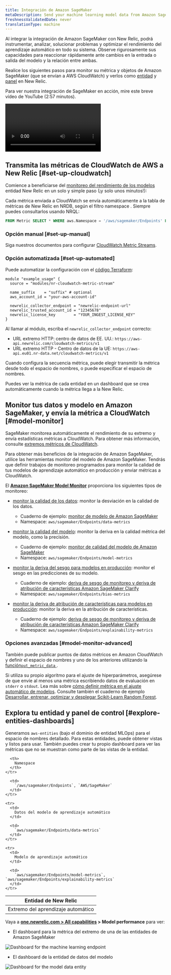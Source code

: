 ```yaml
---
title: Integración de Amazon SageMaker
metaDescription: Send your machine learning model data from Amazon SageMaker to New Relic to understand your model's performance.
freshnessValidatedDate: never
translationType: machine
---
```


Al integrar la integración de Amazon SageMaker con New Relic, podrá instrumentar, analizar, solucionar problemas y optimizar el rendimiento del aprendizaje automático en todo su sistema. Observe rigurosamente sus capacidades para reaccionar rápidamente ante cambios en la entrada o salida del modelo y la relación entre ambas.

Realice los siguientes pasos para monitor su métrica y objetos de Amazon SageMaker (que se envían a AWS CloudWatch) y verlos como [entidad](/docs/new-relic-one/use-new-relic-one/core-concepts/what-entity-new-relic/) y [panel](/docs/query-your-data/explore-query-data/dashboards/introduction-dashboards/) en New Relic.

Para ver nuestra integración de SageMaker en acción, mire este breve vídeo de YouTube (2:57 minutos).

<Video
  id="U3ttUZhiuJ0"
  type="youtube"
/>

## Transmita las métricas de CloudWatch de AWS a New Relic [#set-up-cloudwatch]

Comience a beneficiarse del [monitoreo del rendimiento de los modelos](/docs/alerts-applied-intelligence/mlops/get-started/intro-mlops/) entidad New Relic en un solo y simple paso (¡y solo unos minutos!):

<Callout variant="important">
  Cada métrica enviada a CloudWatch se envía automáticamente a la tabla de métricas de New Relic en NRDB, según el filtro namespace . Siempre puedes consultarlos usando NRQL:

  ```sql
  FROM Metric SELECT * WHERE aws.Namespace = '/aws/sagemaker/Endpoints' LIMIT MAX SINCE 1 WEEK AGO
  ```
</Callout>

### Opción manual [#set-up-manual]

Siga nuestros documentos para configurar [CloudWatch Metric Streams](/docs/integrations/amazon-integrations/aws-integrations-list/aws-metric-stream).

### Opción automatizada [#set-up-automated]

Puede automatizar la configuración con el [código Terraform](https://github.com/newrelic-experimental/terraform-cloudwatch-metric-streams):

```hcl
module "example_usage" {
  source = "modules/nr-cloudwatch-metric-stream"

  name_suffix    = "suffix" # optional
  aws_account_id = "your-aws-account-id"

  newrelic_collector_endpoint = "newrelic-endpoint-url"
  newrelic_trusted_account_id = "12345678"
  newrelic_license_key        = "YOUR_INGEST_LICENSE_KEY"
}
```

Al llamar al módulo, escriba el `newrelic_collector_endpoint` correcto:

* URL extremo HTTP&#x3A; centro de datos de EE. UU.: `https://aws-api.newrelic.com/cloudwatch-metrics/v1`
* URL extremo HTTP - Centro de datos de la UE: `https://aws-api.eu01.nr-data.net/cloudwatch-metrics/v1`

Cuando configura la secuencia métrica, puede elegir transmitir la métrica desde todo el espacio de nombres, o puede especificar el espacio de nombres.

<Callout variant="important">
  Puedes ver la métrica de cada entidad en un dashboard que se crea automáticamente cuando la métrica llega a la New Relic.
</Callout>

## Monitor tus datos y modelo en Amazon SageMaker, y envía la métrica a CloudWatch [#model-monitor]

SageMaker monitorea automáticamente el rendimiento de su extremo y envía estadísticas métricas a CloudWatch. Para obtener más información, consulte [extremos métricos de CloudWatch](https://docs.aws.amazon.com/sagemaker/latest/dg/monitoring-cloudwatch.html).

Para obtener más beneficios de la integración de Amazon SageMaker, utilice las herramientas monitor del modelo de Amazon SageMaker. Tendrás que definir trabajos de monitoreo programados para monitor la calidad de tus modelos de aprendizaje automático en producción y enviar métricas a CloudWatch.

El <DNT>**[Amazon SageMaker Model Monitor](https://docs.aws.amazon.com/sagemaker/latest/dg/model-monitor.html)**</DNT> proporciona los siguientes tipos de monitoreo:

* [monitor la calidad de los datos](https://docs.aws.amazon.com/sagemaker/latest/dg/model-monitor-data-quality.html): monitor la desviación en la calidad de los datos.

  * Cuaderno de ejemplo: [monitor de modelo de Amazon SageMaker](https://sagemaker-examples.readthedocs.io/en/latest/sagemaker_model_monitor/introduction/SageMaker-ModelMonitoring.html)
  * Namespace: `aws/sagemaker/Endpoints/data-metrics`

* [monitor la calidad del modelo](https://docs.aws.amazon.com/sagemaker/latest/dg/model-monitor-model-quality.html): monitor la deriva en la calidad métrica del modelo, como la precisión.

  * Cuaderno de ejemplo: [monitor de calidad del modelo de Amazon SageMaker](https://sagemaker-examples.readthedocs.io/en/latest/sagemaker_model_monitor/model_quality/model_quality_churn_sdk.html)
  * Namespace: `aws/sagemaker/Endpoints/model-metrics`

* [monitor la deriva del sesgo para modelos en producción](https://docs.aws.amazon.com/sagemaker/latest/dg/clarify-model-monitor-bias-drift.html): monitor el sesgo en las predicciones de su modelo.

  * Cuaderno de ejemplo: [deriva de sesgo de monitoreo y deriva de atribución de características Amazon SageMaker Clarify](https://sagemaker-examples.readthedocs.io/en/latest/sagemaker_model_monitor/fairness_and_explainability/SageMaker-Model-Monitor-Fairness-and-Explainability.html)
  * Namespace: `aws/sagemaker/Endpoints/bias-metrics`

* [monitor la deriva de atribución de características para modelos en producción](https://docs.aws.amazon.com/sagemaker/latest/dg/clarify-model-monitor-feature-attribution-drift.html): monitor la deriva en la atribución de características.

  * Cuaderno de ejemplo: [deriva de sesgo de monitoreo y deriva de atribución de características Amazon SageMaker Clarify](https://sagemaker-examples.readthedocs.io/en/latest/sagemaker_model_monitor/fairness_and_explainability/SageMaker-Model-Monitor-Fairness-and-Explainability.html)
  * Namespace: `aws/sagemaker/Endpoints/explainability-metrics`

<InstallFeedback/>

### Opciones avanzadas [#model-monitor-advanced]

También puede publicar puntos de datos métricos en Amazon CloudWatch y definir el espacio de nombres y uno de los anteriores utilizando la [función`put_metric_data` ](https://boto3.amazonaws.com/v1/documentation/api/latest/reference/services/cloudwatch.html#CloudWatch.Client.put_metric_data).

Si utiliza su propio algoritmo para el ajuste de hiperparámetros, asegúrese de que envíe al menos una métrica escribiendo datos de evaluación en `stderr` o `stdout`. Lea más sobre [cómo definir métrica en el ajuste automático de modelos](https://docs.aws.amazon.com/sagemaker/latest/dg/automatic-model-tuning-define-metrics.html). Consulte también el cuaderno de ejemplo [Desarrollar, entrenar, optimizar y desplegar Scikit-Learn Random Forest](https://github.com/aws/amazon-sagemaker-examples/blob/master/sagemaker-python-sdk/scikit_learn_randomforest/Sklearn_on_SageMaker_end2end.ipynb).

## Explora tu entidad y panel de control [#explore-entities-dashboards]

Generamos `aws-entities` (bajo el dominio de entidad MLOps) para el espacio de nombres detallado. Para estas entidades, puede obtener vistas y <InlinePopover type="dashboards"/>listos para usar. También puedes crear tu propio dashboard para ver las métricas que no se muestran como parte de las vistas de la entidad.

<table>
  <thead>
    <tr>
      <th style={{ width: "350px" }}>
        Entidad de New Relic
      </th>

      <th>
        Namespace
      </th>
    </tr>
  </thead>

  <tbody>
    <tr>
      <td>
        Extremo del aprendizaje automático
      </td>

      <td>
        `/aws/sagemaker/Endpoints`, `AWS/SageMaker`
      </td>
    </tr>

    <tr>
      <td>
        Datos del modelo de aprendizaje automático
      </td>

      <td>
        `aws/sagemaker/Endpoints/data-metrics`
      </td>
    </tr>

    <tr>
      <td>
        Modelo de aprendizaje automático
      </td>

      <td>
        `aws/sagemaker/Endpoints/model-metrics`, `aws/sagemaker/Endpoints/explainability-metrics`
      </td>
    </tr>
  </tbody>
</table>

Vaya a <DNT>**[one.newrelic.com > All capabilities](https://one.newrelic.com/all-capabilities) > Model performance**</DNT> para ver:

* El dashboard para la métrica del extremo de una de las entidades de Amazon SageMaker

<img
  title="Dashboard for the for the machine learning endpoint"
  alt="Dashboard for the machine learning endpoint"
  src="/images/model-performance-monitoring_screenshot-crop_amazon-sagemaker-dashboard.webp"
/>

* El dashboard de la entidad de datos del modelo

<img
  title="Dashboard for the model data entity.png"
  alt="Dashboard for the model data entity"
  src="/images/model-performance-monitoring_screenshot-crop_amazon-sagemaker-model-data-entity.webp"
/>
